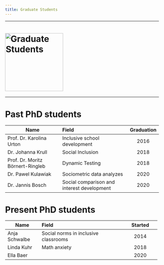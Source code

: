 ```yaml
---
title: Graduate Students
---
```

------------------------------------------------------------------------

# <img src="images/phdhat.png" alt="Graduate Students" class="center" style="width: 190px"/>

------------------------------------------------------------------------

# Past PhD students

| Name                             | Field                                      | Graduation |
|----------------------------------|:-------------------------------------------|:----------:|
| Prof. Dr. Karolina Urton         | Inclusive school development               |    2016    |
| Dr. Johanna Krull                | Social Inclusion                           |    2018    |
| Prof. Dr. Moritz Börnert-Ringleb | Dynamic Testing                            |    2018    |
| Dr. Pawel Kulawiak               | Sociometric data analyzes                  |    2020    |
| Dr. Jannis Bosch                 | Social comparison and interest development |    2020    |

# Present PhD students

+---------------+--------------------------------------+---------------+
| Name          | Field                                | Started       |
+===============+:=====================================+:=============:+
| Anja Schwalbe | Social norms in inclusive classrooms | 2014          |
+---------------+--------------------------------------+---------------+
| Linda Kuhr    | Math anxiety                         | 2018          |
+---------------+--------------------------------------+---------------+
| Ella Baer     |                                      | 2020          |
+---------------+--------------------------------------+---------------+
